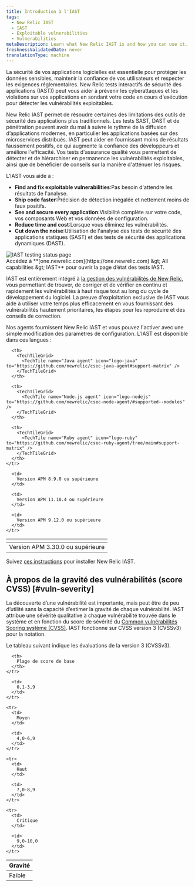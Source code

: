 ```yaml
---
title: Introduction à l'IAST
tags:
  - New Relic IAST
  - IAST
  - Exploitable vulnerabilities
  - Vulnerabilities
metaDescription: Learn what New Relic IAST is and how you can use it.
freshnessValidatedDate: never
translationType: machine
---
```


La sécurité de vos applications logicielles est essentielle pour protéger les données sensibles, maintenir la confiance de vos utilisateurs et respecter les exigences réglementaires. New Relic tests interactifs de sécurité des applications (IAST)) peut vous aider à prévenir les cyberattaques et les violations sur vos applications en sondant votre code en cours d&apos;exécution pour détecter les vulnérabilités exploitables.

New Relic IAST permet de résoudre certaines des limitations des outils de sécurité des applications plus traditionnels. Les tests SAST, DAST et de pénétration peuvent avoir du mal à suivre le rythme de la diffusion d’applications modernes, en particulier les applications basées sur des microservices distribués. IAST peut aider en fournissant moins de résultats faussement positifs, ce qui augmente la confiance des développeurs et améliore l&apos;efficacité. Vos tests d&apos;assurance qualité vous permettent de détecter et de hiérarchiser en permanence les vulnérabilités exploitables, ainsi que de bénéficier de conseils sur la manière d&apos;atténuer les risques.

L&apos;IAST vous aide à :

* <DNT>**Find and fix exploitable vulnerabilities**</DNT>:Pas besoin d&apos;attendre les résultats de l&apos;analyse.
* <DNT>**Ship code faster**</DNT>:Précision de détection inégalée et nettement moins de faux positifs.
* <DNT>**See and secure every application**</DNT>:Visibilité complète sur votre code, vos composants Web et vos données de configuration.
* <DNT>**Reduce time and cost**</DNT>:Lorsque vous éliminez les vulnérabilités.
* <DNT>**Cut down the noise**</DNT>:Utilisation de l&apos;analyse des tests de sécurité des applications statiques (SAST) et des tests de sécurité des applications dynamiques (DAST).

<img title="IAST testing status page" alt="IAST testing status page" src="/images/iast_screenshot-full_testing-status.webp" />

<figcaption>
  Accédez à <DNT>**[one.newrelic.com](https://one.newrelic.com) &amp;gt; All capabilities &amp;gt; IAST**</DNT> pour ouvrir la page d’état des tests IAST.
</figcaption>

IAST est entièrement intégré à [la gestion des vulnérabilités de New Relic](/docs/vulnerability-management/overview/), vous permettant de trouver, de corriger et de vérifier en continu et rapidement les vulnérabilités à haut risque tout au long du cycle de développement du logiciel. La preuve d&apos;exploitation exclusive de IAST vous aide à utiliser votre temps plus efficacement en vous fournissant des vulnérabilités hautement prioritaires, les étapes pour les reproduire et des conseils de correction.

Nos <InlinePopover type="apm" />agents fournissent New Relic IAST et vous pouvez l&apos;activer avec une simple modification des paramètres de configuration. L&apos;IAST est disponible dans ces langues :

<table>
  <thead>
    <tr>
      <th>
        <TechTileGrid>
          <TechTile name="Go agent" icon="logo-go" to="https://github.com/newrelic/csec-go-agent/tree/main#support-matrix" />
        </TechTileGrid>
      </th>

      <th>
        <TechTileGrid>
          <TechTile name="Java agent" icon="logo-java" to="https://github.com/newrelic/csec-java-agent#support-matrix" />
        </TechTileGrid>
      </th>

      <th>
        <TechTileGrid>
          <TechTile name="Node.js agent" icon="logo-nodejs" to="https://github.com/newrelic/csec-node-agent/#supported--modules" />
        </TechTileGrid>
      </th>

      <th>
        <TechTileGrid>
          <TechTile name="Ruby agent" icon="logo-ruby" to="https://github.com/newrelic/csec-ruby-agent/tree/main#support-matrix" />
        </TechTileGrid>
      </th>
    </tr>
  </thead>

  <tbody>
    <tr>
      <td>
        Version APM 3.30.0 ou supérieure
      </td>

      <td>
        Version APM 8.9.0 ou supérieure
      </td>

      <td>
        Version APM 11.10.4 ou supérieure
      </td>

      <td>
        Version APM 9.12.0 ou supérieure
      </td>
    </tr>
  </tbody>
</table>

Suivez [ces instructions](/docs/iast/install/) pour installer New Relic IAST.

## À propos de la gravité des vulnérabilités (score CVSS) [#vuln-severity]

La découverte d’une vulnérabilité est importante, mais peut être de peu d’utilité sans la capacité d’estimer la gravité de chaque vulnérabilité. IAST attribue une sévérité qualitative à chaque vulnérabilité trouvée dans le système et en fonction du score de sévérité du [Common vulnérabilités Scoring système (CVSS)](https://nvd.nist.gov/vuln-metrics/cvss). IAST fonctionne sur CVSS version 3 (CVSSv3) pour la notation.

Le tableau suivant indique les évaluations de la version 3 (CVSSv3).

<table>
  <thead>
    <tr>
      <th>
        Gravité
      </th>

      <th>
        Plage de score de base
      </th>
    </tr>
  </thead>

  <tbody>
    <tr>
      <td>
        Faible
      </td>

      <td>
        0,1-3,9
      </td>
    </tr>

    <tr>
      <td>
        Moyen
      </td>

      <td>
        4,0-6,9
      </td>
    </tr>

    <tr>
      <td>
        Haut
      </td>

      <td>
        7,0-8,9
      </td>
    </tr>

    <tr>
      <td>
        Critique
      </td>

      <td>
        9,0-10,0
      </td>
    </tr>
  </tbody>
</table>